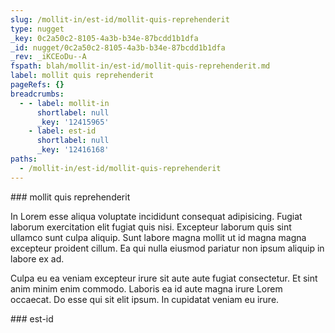 ```yaml
---
slug: /mollit-in/est-id/mollit-quis-reprehenderit
type: nugget
_key: 0c2a50c2-8105-4a3b-b34e-87bcdd1b1dfa
_id: nugget/0c2a50c2-8105-4a3b-b34e-87bcdd1b1dfa
_rev: _iKCEoDu--A
fspath: blah/mollit-in/est-id/mollit-quis-reprehenderit.md
label: mollit quis reprehenderit
pageRefs: {}
breadcrumbs:
  - - label: mollit-in
      shortlabel: null
      _key: '12415965'
    - label: est-id
      shortlabel: null
      _key: '12416168'
paths:
  - /mollit-in/est-id/mollit-quis-reprehenderit
---
```


<NuggetArea>
<Nugget slug="/mollit-in/est-id/mollit-quis-reprehenderit" type="nugget" _key="0c2a50c2-8105-4a3b-b34e-87bcdd1b1dfa" _id="nugget/0c2a50c2-8105-4a3b-b34e-87bcdd1b1dfa" _rev="_iKCEoDu--A" fspath="blah/mollit-in/est-id/mollit-quis-reprehenderit.md" label="mollit quis reprehenderit" paths="/mollit-in/est-id/mollit-quis-reprehenderit">
<NuggetBody>
### mollit quis reprehenderit

In Lorem esse aliqua voluptate incididunt consequat adipisicing. Fugiat laborum exercitation elit fugiat quis nisi. Excepteur laborum quis sint ullamco sunt culpa aliquip. Sunt labore magna mollit ut id magna magna excepteur proident cillum. Ea qui nulla eiusmod pariatur non ipsum aliquip in labore ex ad.

Culpa eu ea veniam excepteur irure sit aute aute fugiat consectetur. Et sint anim minim enim commodo. Laboris ea id aute magna irure Lorem occaecat. Do esse qui sit elit ipsum. In cupidatat veniam eu irure.

</NuggetBody>
<Breadcrumbs>
<Crumbs>
<Crumb _key="12415965" label="mollit-in" /><Crumb _key="12416168" label="est-id" />
</Crumbs>
</Breadcrumbs>
</Nugget>

<NuggetsInbound>
</NuggetsInbound>
<NuggetsOutbound>
</NuggetsOutbound>
</NuggetArea>
<PassagesInbound>
<Passage direction="inbound" type="passage" _key="12416168" _id="passage/12416168" _rev="_iKCEoCe--_" label="est-id" passage="est-id" fspath="blah/mollit-in/est-id" paths="/mollit-in/est-id" slug="/mollit-in/est-id">
<NuggetBody>
### est-id

</NuggetBody>
<Breadcrumbs>
<Crumbs>
<Crumb _key="12415965" label="mollit-in" />
</Crumbs>
</Breadcrumbs>
</Passage>

</PassagesInbound>
<PassagesOutbound>
</PassagesOutbound>